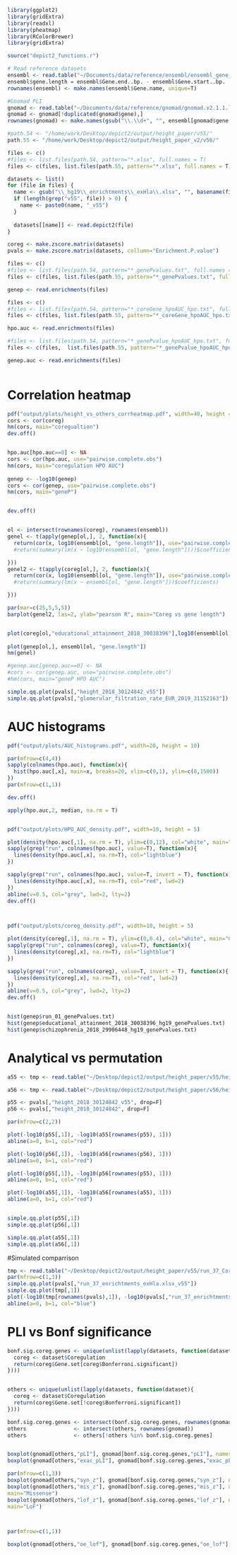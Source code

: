 ```r
library(ggplot2)
library(gridExtra)
library(readxl)
library(pheatmap)
library(RColorBrewer)
library(gridExtra)

source("depict2_functions.r")

# Read reference datasets
ensembl <- read.table("~/Documents/data/reference/ensembl/ensembl_gene_position_b37_biotype.txt",sep="\t", header=T, row.names = 1, stringsAsFactors = F)
ensembl$gene.length = ensembl$Gene.end..bp. - ensembl$Gene.start..bp.
rownames(ensembl) <- make.names(ensembl$Gene.name, unique=T)

#Gnomad PLI
gnomad <- read.table("~/Documents/data/reference/gnomad/gnomad.v2.1.1.lof_metrics.by_gene.txt",sep="\t", header=T, stringsAsFactors = F)
gnomad <- gnomad[!duplicated(gnomad$gene),]
rownames(gnomad) <- make.names(gsub("\\.\\d+", "", ensembl[gnomad$gene, ]$Gene.stable.ID.version), unique=T)

#path.54 <- "/home/work/Desktop/depict2/output/height_paper/v55/"
path.55 <- "/home/work/Desktop/depict2/output/height_paper_v2/v56/"

files <- c()
#files <- list.files(path.54, pattern="*.xlsx", full.names = T)
files <- c(files, list.files(path.55, pattern="*.xlsx", full.names = T))

datasets <- list()
for (file in files) {
  name <- gsub("\\_hg19\\_enrichtments\\_exHla\\.xlsx", "", basename(file))
  if (length(grep("v55", file)) > 0) {
    name <- paste0(name, "_v55")
  }
  
  datasets[[name]] <- read.depict2(file)
}

coreg <- make.zscore.matrix(datasets)
pvals <- make.zscore.matrix(datasets, collumn="Enrichment.P.value")

files <- c()
#files <- list.files(path.54, pattern="*_genePvalues.txt", full.names = T)
files <- c(files, list.files(path.55, pattern="*_genePvalues.txt", full.names = T))

genep <- read.enrichments(files)

files <- c()
#files <- list.files(path.54, pattern="*_coreGene_hpoAUC_hpo.txt", full.names = T)
files <- c(files, list.files(path.55, pattern="*_coreGene_hpoAUC_hpo.txt", full.names = T))

hpo.auc <- read.enrichments(files)

#files <- list.files(path.54, pattern="*_genePvalue_hpoAUC_hpo.txt", full.names = T)
files <- c(files,  list.files(path.55, pattern="*_genePvalue_hpoAUC_hpo.txt", full.names = T))

genep.auc <- read.enrichments(files)



```

# Correlation heatmap
```r
pdf("output/plots/height_vs_others_corrheatmap.pdf", width=40, height = 40)
cors <- cor(coreg)
hm(cors, main="coregualtion")
dev.off()


hpo.auc[hpo.auc==0] <- NA
cors <- cor(hpo.auc, use="pairwise.complete.obs")
hm(cors, main="coregulation HPO AUC")
  
genep <- -log10(genep)
cors <- cor(genep, use="pairwise.complete.obs")
hm(cors, main="geneP")


dev.off()


ol <- intersect(rownames(coreg), rownames(ensembl))
genel <- t(apply(genep[ol,], 2, function(x){
  return(cor(x, log10(ensembl[ol, "gene.length"]), use="pairwise.complete.obs"))
  #return(summary(lm(x ~ log10(ensembl[ol, "gene.length"])))$coefficients)

}))
genel2 <- t(apply(coreg[ol,], 2, function(x){
  return(cor(x, log10(ensembl[ol, "gene.length"]), use="pairwise.complete.obs"))
  #return(summary(lm(x ~ ensembl[ol, "gene.length"]))$coefficients)

}))

par(mar=c(25,5,5,5))
barplot(genel2, las=2, ylab="pearson R", main="Coreg vs gene length")


plot(coreg[ol,"educational_attainment_2018_30038396"],log10(ensembl[ol, "gene.length"]))
  
plot(genep[ol,], ensembl[ol, "gene.length"])
hm(genel)

#genep.auc[genep.auc==0] <- NA
#cors <- cor(genep.auc, use="pairwise.complete.obs")
#hm(cors, main="geneP HPO AUC")

simple.qq.plot(pvals[,"height_2018_30124842_v55"])
simple.qq.plot(pvals[,"glomerular_filtration_rate_EUR_2019_31152163"])

```

# AUC histograms
```r
pdf("output/plots/AUC_histograms.pdf", width=20, height = 10)

par(mfrow=c(4,4))
sapply(colnames(hpo.auc), function(x){
  hist(hpo.auc[,x], main=x, breaks=20, xlim=c(0,1), ylim=c(0,1500))
})
par(mfrow=c(1,1))

dev.off()

apply(hpo.auc,2, median, na.rm = T)


pdf("output/plots/HPO_AUC_density.pdf", width=10, height = 5)

plot(density(hpo.auc[,1], na.rm = T), ylim=c(0,12), col="white", main="HPO AUC distribution comparrison")
sapply(grep("run", colnames(hpo.auc), value=T), function(x){
  lines(density(hpo.auc[,x], na.rm=T), col="lightblue")
})

sapply(grep("run", colnames(hpo.auc), value=T, invert = T), function(x){
  lines(density(hpo.auc[,x], na.rm=T), col="red", lwd=2)
})
abline(v=0.5, col="grey", lwd=2, lty=2)
dev.off()



pdf("output/plots/coreg_density.pdf", width=10, height = 5)

plot(density(coreg[,1], na.rm = T), ylim=c(0,0.4), col="white", main="Coreg Z distribution comparrison")
sapply(grep("run", colnames(coreg), value=T), function(x){
  lines(density(coreg[,x], na.rm=T), col="lightblue")
})

sapply(grep("run", colnames(coreg), value=T, invert = T), function(x){
  lines(density(coreg[,x], na.rm=T), col="red", lwd=2)
})
abline(v=0.5, col="grey", lwd=2, lty=2)
dev.off()


hist(genep$run_01_genePvalues.txt)
hist(genep$educational_attainment_2018_30038396_hg19_genePvalues.txt)
hist(genep$schizophrenia_2018_29906448_hg19_genePvalues.txt)

```

# Analytical vs permutation
```r
a55 <- tmp <- read.table("~/Desktop/depict2/output/height_paper/v55/height_Coregulation_Enrichment_analyticalPvalsExHla.txt", row.names=1, header=T)

a56 <- tmp <- read.table("~/Desktop/depict2/output/height_paper/v56/height_Coregulation_Enrichment_analyticalPvalsExHla.txt", row.names=1, header=T)

p55 <- pvals[,"height_2018_30124842_v55", drop=F]
p56 <- pvals[,"height_2018_30124842", drop=F]

par(mfrow=c(2,2))

plot(-log10(p55[,1]), -log10(a55[rownames(p55), 1]))
abline(a=0, b=1, col="red")

plot(-log10(p56[,1]), -log10(a56[rownames(p56), 1]))
abline(a=0, b=1, col="red")

plot(-log10(p55[,1]), -log10(p56[rownames(p55), 1]))
abline(a=0, b=1, col="red")

plot(-log10(a55[,1]), -log10(a56[rownames(a55), 1]))
abline(a=0, b=1, col="red")


simple.qq.plot(p55[,1])
simple.qq.plot(p56[,1])

simple.qq.plot(a55[,1])
simple.qq.plot(a56[,1])


```


#Simulated comparrison
```r
tmp <- read.table("~/Desktop/depict2/output/height_paper/v55/run_37_Coregulation_Enrichment_analyticalPvalsExHla.txt", row.names=1, header=T)
par(mfrow=c(1,3))
simple.qq.plot(pvals[,"run_37_enrichtments_exHla.xlsx_v55"])
simple.qq.plot(tmp[,1])
plot(-log10(tmp[rownames(pvals),1]), -log10(pvals[,"run_37_enrichtments_exHla.xlsx_v55"]))
abline(a=0, b=1, col="blue")
```

# PLI vs Bonf significance
```r

bonf.sig.coreg.genes <- unique(unlist(lapply(datasets, function(dataset){
  coreg <- dataset$Coregulation
  return(coreg$Gene.set[coreg$Bonferroni.significant])
})))


others <- unique(unlist(lapply(datasets, function(dataset){
  coreg <- dataset$Coregulation
  return(coreg$Gene.set[!coreg$Bonferroni.significant])
})))

bonf.sig.coreg.genes <- intersect(bonf.sig.coreg.genes, rownames(gnomad))
others               <- intersect(others, rownames(gnomad))
others               <- others[!others %in% bonf.sig.coreg.genes]


boxplot(gnomad[others,"pLI"], gnomad[bonf.sig.coreg.genes,"pLI"], names=c("~18k others", "164 bonf core genes"), ylab="pLI score")
boxplot(gnomad[others,"exac_pLI"], gnomad[bonf.sig.coreg.genes,"exac_pLI"], names=c("~18k others", "164 bonf core genes"), ylab="pLI score")

par(mfrow=c(1,3))
boxplot(gnomad[others,"syn_z"], gnomad[bonf.sig.coreg.genes,"syn_z"], names=c("~18k others", "164 bonf core genes"), ylab="Z score", main="Synonymous")
boxplot(gnomad[others,"mis_z"], gnomad[bonf.sig.coreg.genes,"mis_z"], names=c("~18k others", "164 bonf core genes"), ylab="Z score",
main="Missense")
boxplot(gnomad[others,"lof_z"], gnomad[bonf.sig.coreg.genes,"lof_z"], names=c("~18k others", "164 bonf core genes"), ylab="Z score",
main="LoF")



par(mfrow=c(1,1))

boxplot(gnomad[others,"oe_lof"], gnomad[bonf.sig.coreg.genes,"oe_lof"], names=c("~18k others", "164 bonf core genes"), ylab="pLI score")


```




